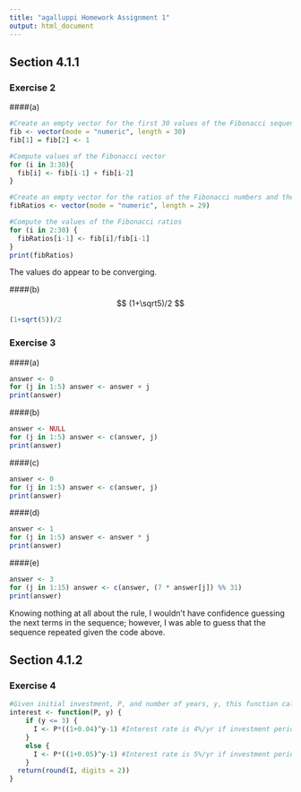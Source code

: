 ```yaml
---
title: "agalluppi Homework Assignment 1"
output: html_document
---
```


## Section 4.1.1

### Exercise 2
####(a)
```r
#Create an empty vector for the first 30 values of the Fibonacci sequence and set the first two values
fib <- vector(mode = "numeric", length = 30)
fib[1] = fib[2] <- 1

#Compute values of the Fibonacci vector
for (i in 3:30){
  fib[i] <- fib[i-1] + fib[i-2]  
}

#Create an empty vector for the ratios of the Fibonacci numbers and the previous Fibonacci number
fibRatios <- vector(mode = "numeric", length = 29)

#Compute the values of the Fibonacci ratios
for (i in 2:30) {
  fibRatios[i-1] <- fib[i]/fib[i-1]
}
print(fibRatios)
```
The values do appear to be converging.


####(b)
$$ (1+\sqrt5)/2 $$

```r
(1+sqrt(5))/2

```



### Exercise 3
####(a)

```r
answer <- 0
for (j in 1:5) answer <- answer + j
print(answer)

```

####(b)

```r
answer <- NULL
for (j in 1:5) answer <- c(answer, j)
print(answer)

```

####(c)

```r
answer <- 0
for (j in 1:5) answer <- c(answer, j)
print(answer)

```

####(d)

```r
answer <- 1
for (j in 1:5) answer <- answer * j
print(answer)

```

####(e)

```r
answer <- 3
for (j in 1:15) answer <- c(answer, (7 * answer[j]) %% 31)
print(answer)

```
Knowing nothing at all about the rule, I wouldn't have confidence guessing the next terms in the sequence; however, I was able to guess that the sequence repeated given the code above.

## Section 4.1.2

### Exercise 4
```r
#Given initial investment, P, and number of years, y, this function caluclates interest accrued, I
interest <- function(P, y) {
    if (y <= 3) {
      I <- P*((1+0.04)^y-1) #Interest rate is 4%/yr if investment period is less than or equal to 3 years
    }  
    else {
      I <- P*((1+0.05)^y-1) #Interest rate is 5%/yr if investment period is more than 3 years
    }
  return(round(I, digits = 2))
}
```  
